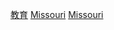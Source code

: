 {{Commonscat|Education in Missouri}}
[[Category:密蘇里州|教育]]
[[Category:美國各州教育|Missouri]]
[[Category:美國中西部教育|Missouri]]